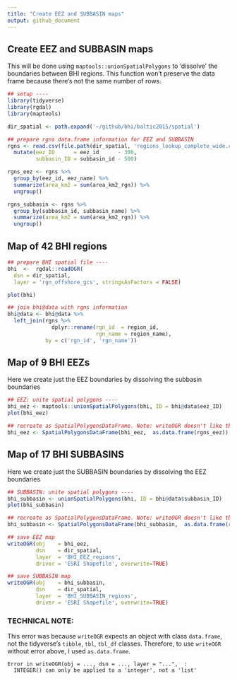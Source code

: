 ```yaml
---
title: "Create EEZ and SUBBASIN maps"
output: github_document
---
```


## Create EEZ and SUBBASIN maps 

This will be done using `maptools::unionSpatialPolygons` to 'dissolve' the boundaries between BHI regions. 
This function won't preserve the data frame because there's not the same number of rows.

```r
## setup ----
library(tidyverse)
library(rgdal)
library(maptools)

dir_spatial <- path.expand('~/github/bhi/baltic2015/spatial')

## prepare rgns data.frame information for EEZ and SUBBASIN
rgns <- read.csv(file.path(dir_spatial, 'regions_lookup_complete_wide.csv'), stringsAsFactors = FALSE) %>%
  mutate(eez_ID      = eez_id      - 300,
         subbasin_ID = subbasin_id - 500)

rgns_eez <- rgns %>%
  group_by(eez_id, eez_name) %>%
  summarize(area_km2 = sum(area_km2_rgn)) %>%
  ungroup()

rgns_subbasin <- rgns %>%
  group_by(subbasin_id, subbasin_name) %>%
  summarize(area_km2 = sum(area_km2_rgn)) %>%
  ungroup()

```

## Map of 42 BHI regions
```r
## prepare BHI spatial file ----
bhi  <-  rgdal::readOGR(
  dsn = dir_spatial,
  layer = 'rgn_offshore_gcs', stringsAsFactors = FALSE)

plot(bhi)

## join bhi@data with rgns information
bhi@data <- bhi@data %>%
  left_join(rgns %>%
              dplyr::rename(rgn_id  = region_id,
                            rgn_name = region_name),
            by = c('rgn_id', 'rgn_name'))

```

## Map of 9 BHI EEZs
Here we create just the EEZ boundaries by dissolving the subbasin boundaries
```r

## EEZ: unite spatial polygons ----
bhi_eez <- maptools::unionSpatialPolygons(bhi, ID = bhi@data$eez_ID)
plot(bhi_eez)

## recreate as SpatialPolygonsDataFrame. Note: writeOGR doesn't like tbl_dfs, only data.frames
bhi_eez <- SpatialPolygonsDataFrame(bhi_eez,  as.data.frame(rgns_eez))
```

## Map of 17 BHI SUBBASINS
Here we create just the SUBBASIN boundaries by dissolving the EEZ boundaries
```r
## SUBBASIN: unite spatial polygons ----
bhi_subbasin <- unionSpatialPolygons(bhi, ID = bhi@data$subbasin_ID)
plot(bhi_subbasin)

## recreate as SpatialPolygonsDataFrame. Note: writeOGR doesn't like tbl_dfs, only data.frames
bhi_subbasin <- SpatialPolygonsDataFrame(bhi_subbasin,  as.data.frame(rgns_subbasin))
```


```r
## save EEZ map
writeOGR(obj    = bhi_eez,
         dsn    = dir_spatial,
         layer  = 'BHI_EEZ_regions',
         driver = 'ESRI Shapefile', overwrite=TRUE)

## save SUBBASIN map
writeOGR(obj    = bhi_subbasin,
         dsn    = dir_spatial,
         layer  = 'BHI_SUBBASIN_regions',
         driver = 'ESRI Shapefile', overwrite=TRUE)
```

### TECHNICAL NOTE: 

This error was because `writeOGR` expects an object with class `data.frame`, not the tidyverse's `tibble`, `tbl`, `tbl_df` classes. Therefore, to use `writeOGR` without error above, I used `as.data.frame`.

```
Error in writeOGR(obj = ..., dsn = ..., layer = "...",  : 
  INTEGER() can only be applied to a 'integer', not a 'list'
```  


